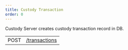 ```yaml
---
title: Custody Transaction
order: 0
---
```



Custody Server creates custody transaction record in DB.

<EndpointsTable title="Endpoints">

| | |
| --- | --------------------- |
| POST | [/transactions](../create-custody-transaction.api.mdx) |


</EndpointsTable>

